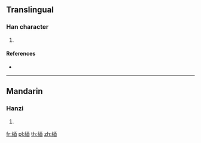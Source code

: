 {{character info/new}}
==Translingual==

===Han character===
{{Han char|rn=120|rad=糸|as=07|sn=13|four=|canj=VFMCW,XVFMC}}

# {{defn|Han|sort=糸07}}

====References====
* {{Han ref|kx=0925.060|dkj=27490|dj=1360.150|hdz=53402.050|uh=7D87|ud=32135}}

----

==Mandarin==

===Hanzi===
{{cmn-hanzi|pin=[[tì]] ([[ti4]]), [[xiǔ]] ([[xiu3]])|wg=t'i<sup>4</sup>, hsiu<sup>3</sup>}}

# {{defn|lang=cmn|sort=糸07}}

[[fr:綇]]
[[pl:綇]]
[[th:綇]]
[[zh:綇]]